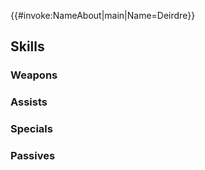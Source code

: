 {{#invoke:NameAbout|main|Name=Deirdre}}{{HeroPage Tabs}}
{{Hero Infobox
|Name=Deirdre
|Title=Lady of the Forest
|GrowthModifier=None
|WeaponType=Green Tome
|Origin=Fire Emblem: Genealogy of the Holy War
|Gender=Female
|MoveType=Infantry
|actorEN=Erica Mendez
|actorJP=井上喜久子
|artist=はいむらきよたか
|resplendentArtist=桜河ゆう
|releaseDate=October 16, 2017
|poolDate=October 30, 2017
|randomStartTime=2017-10-30T07:00:00Z
|poolRarities=5
|TagID=ディアドラ
|InternalID=179
|cv1=3
|cv2=2900100
|description=She lives hidden away in the Spirit Forest. She lost the memories of her past. Appears in Fire Emblem: Genealogy of the Holy War.
|Properties=specRate_201904,resplendent,dokkalfheimr
|resplendentStartTime=2022-02-10T07:00:00Z
|resplendentEndTime=2022-02-25T06:59:59Z
}}
{{Stats Page
|Lv1HP=17|Lv1ATK=9|Lv1SPD=6|Lv1DEF=3|Lv1RES=9
|GRHP=45|GRATK=55|GRSPD=50|GRDEF=30|GRRES=60
}}
==Skills==
===Weapons===
{{Weapons Table
|weapon1=Wind
|weapon1Default=1
|weapon1Unlock=1
|weapon2=Elwind
|weapon2Default=3
|weapon2Unlock=2
|weapon3=Rexcalibur
|weapon3Default=4
|weapon3Unlock=3
|weapon4=Divine Naga
|weapon4Default=5
|weapon4Unlock=5
}}
===Assists===
{{Assists Table
|assist1=Ardent Sacrifice
|assist1Default=4
|assist1Unlock=3
}}
===Specials===
{{Specials Table}}
===Passives===
{{Passives Table
|passiveB1=Quick Riposte 1
|passiveB2=Quick Riposte 2
|passiveB3=Quick Riposte 3
|passiveB1Unlock=1
|passiveB2Unlock=2
|passiveB3Unlock=4
|passiveC1=Spd Ploy 1
|passiveC2=Spd Ploy 2
|passiveC3=Spd Ploy 3
|passiveC1Unlock=3
|passiveC2Unlock=4
|passiveC3Unlock=5
}}
{{Heroes Navbox}}